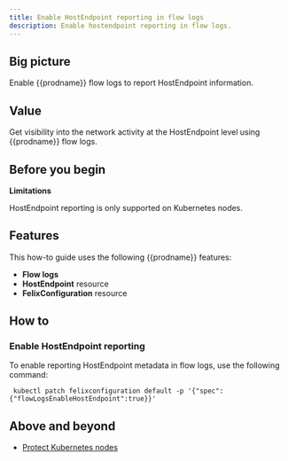 ```yaml
---
title: Enable HostEndpoint reporting in flow logs
description: Enable hostendpoint reporting in flow logs.
---
```


## Big picture

Enable {{prodname}} flow logs to report HostEndpoint information.

## Value

Get visibility into the network activity at the HostEndpoint level using {{prodname}} flow logs.

## Before you begin

**Limitations**

HostEndpoint reporting is only supported on Kubernetes nodes.

## Features

This how-to guide uses the following {{prodname}} features:

- **Flow logs**
- **HostEndpoint** resource
- **FelixConfiguration** resource

## How to

### Enable HostEndpoint reporting

To enable reporting HostEndpoint metadata in flow logs, use the following command:

```
 kubectl patch felixconfiguration default -p '{"spec":{"flowLogsEnableHostEndpoint":true}}'
```

## Above and beyond

- [Protect Kubernetes nodes](../../../security/hosts/kubernetes-nodes.mdx)
